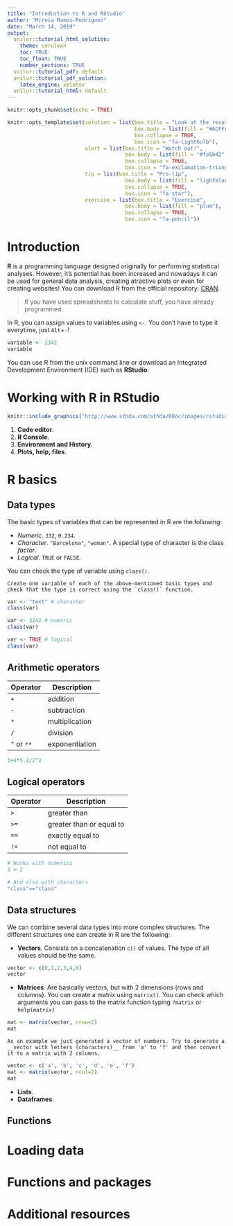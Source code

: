 ```yaml
---
title: "Introduction to R and RStudio"
author: "Mireia Ramos-Rodriguez"
date: "March 14, 2019"
output: 
  unilur::tutorial_html_solution: 
    theme: cerulean
    toc: TRUE
    toc_float: TRUE
    number_sections: TRUE
  unilur::tutorial_pdf: default
  unilur::tutorial_pdf_solution: 
    latex_engine: xelatex
  unilur::tutorial_html: default
---
```


```r
knitr::opts_chunk$set(echo = TRUE)

knitr::opts_template$set(solution = list(box.title = "Look at the result",
                                         box.body = list(fill = "#ACFFAF4C"),
                                         box.collapse = TRUE,
                                         box.icon = "fa-lightbulb"),
                         alert = list(box.title = "Watch out!",
                                      box.body = list(fill = "#fa5b42", colour = "#fdf6d4"),
                                      box.collapse = TRUE,
                                      box.icon = "fa-exclamation-triangle"),
                         tip = list(box.title = "Pro-tip",
                                      box.body = list(fill = "lightblue"),
                                      box.collapse = TRUE,
                                      box.icon = "fa-star"),
                         exercise = list(box.title = "Exercise",
                                      box.body = list(fill = "plum"),
                                      box.collapse = TRUE,
                                      box.icon = "fa-pencil"))
```

# Introduction
__R__ is a programming language designed originally for performing statistical analyses. However, it's potential has been increased and nowadays it can be used for general data analysis, creating atractive plots or even for creating websites! You can download R from the official repository: [CRAN](https://www.r-project.org/). 

> If you have used spreadsheets to calculate stuff, you have already programmed.

In R, you can assign values to variables using `<-`. You don't have to type it everytime, just `Alt`+`-`!

```r
variable <- 2342
variable
```

You can use R from the unix command line or download an Integrated Development Environment (IDE) such as __RStudio__. 

# Working with R in RStudio

```r
knitr::include_graphics("http://www.sthda.com/sthda/RDoc/images/rstudio.png")
```

1. __Code editor__.
2. __R Console__.
3. __Environment and History__.
4. __Plots, help, files__.

# R basics
## Data types
The basic types of variables that can be represented in R are the following:

- _Numeric_. `332`, `0.234`.
- _Character_. `"Barcelona"`, `"woman"`. A special type of character is the class _factor_.
- _Logical_. `TRUE` or `FALSE`.
    
You can check the type of variable using `class()`.

```block
Create one variable of each of the above-mentioned basic types and check that the type is correct using the `class()` function.
```


```r
var <- "text" # character
class(var)

var <- 3242 # numeric
class(var)

var <- TRUE # logical
class(var)
```


## Arithmetic operators

Operator    | Description
------------|---------------
`+`	        | addition
`-`	        | subtraction
`*`	        | multiplication
`/`	        | division
`^` or `**`	| exponentiation

```r
3+4*5.2/2^2
```


## Logical operators

Operator | Description
---------|-------------------
`>`	     | greater than
`>=`     | greater than or equal to
`==`     |	exactly equal to
`!=`     | not equal to

```r
# Works with numerics
3 > 2

# And also with characters
"class"=="class"
```


## Data structures

We can combine several data types into more complex structures. The different structures one can create in R are the following:

- __Vectors__. Consists on a concatenation `c()` of values. The type of all values should be the same.
```r
vector <- c(0,1,2,3,4,6)
vector
```

- __Matrices__. Are basically vectors, but with 2 dimensions (rows and columns). You can create a matrix using `matrix()`. You can check which arguments you can pass to the matrix function typing `?matrix` or `help(matrix)`
```r
mat <- matrix(vector, nrow=2)
mat
```

```block
As an example we just generated a vector of numbers. Try to generate a __vector with letters (characters)__ from 'a' to 'f' and then convert it to a matrix with 2 columns.
```

```r
vector <- c('a', 'b', 'c', 'd', 'e', 'f')
mat <- matrix(vector, ncol=2)
mat
```



- __Lists__.
- __Dataframes__.

## Functions

# Loading data

# Functions and packages

# Additional resources

